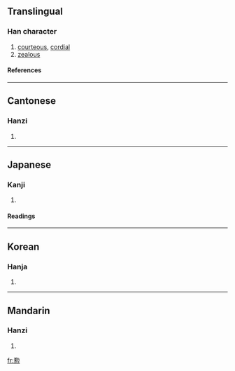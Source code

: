 {{see|勤}}

==Translingual==
===Han character===
{{Han char|rn=61|rad=心|as=13|sn=16|four=4433<sub>2</sub>|canj=廿尸心 (TSP)}}
# [[courteous]], [[cordial]]
# [[zealous]]
====References====
{{Han ref|kx=0405.130|dkj=11321|dj=0745.230|hdz=42358.010|uh=61C3|ud=25027|bh=ECDF|bd=60639}}
----
==Cantonese==
===Hanzi===
{{yue-hanzi|jyut=|y=kan4}}
# {{defn|Cantonese}}
----
==Japanese==
===Kanji===
{{ja-kanji|grade=|rs=心13}}
# {{defn|Japanese}} 
====Readings====
{{ja-readings|on=[[きん]] (kin), [[ごん]] (gon)|kun=[[ねんごろ]] (nengoro)}}
----
==Korean==
===Hanja===
{{ko-hanja|hangeul=근|eumhun=|rv=geun|mr=kŭn|y=kun}}
# {{defn|Korean}}
----
==Mandarin==
===Hanzi===
{{cmn-hanzi|pin=[[qín]] ([[qin2]])|wg=ch'in<sup>2</sup>}}
# {{defn|Mandarin}}

[[fr:懃]]